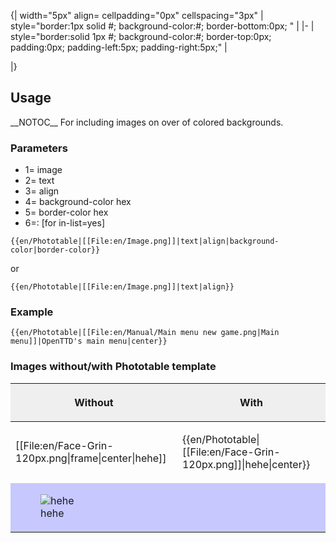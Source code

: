 {{{6|}}}{| width="5px" align={{{3}}} cellpadding="0px" cellspacing="3px"
| style="border:1px solid #{{{5|c7c8fe}}}; background-color:#{{{4|F8F8FF}}}; border-bottom:0px; " | {{{1}}}
|-
|  style="border:solid 1px #{{{5|c7c8fe}}}; background-color:#{{{4|F8F8FF}}}; border-top:0px; padding:0px; padding-left:5px; padding-right:5px;" | <p style="font-size: 85%">{{{2}}}</p>
|}<noinclude>

==Usage==
__NOTOC__
For including images on over of colored backgrounds.

===Parameters===
*1= image
*2= text
*3= align
*4= background-color hex
*5= border-color hex
*6=: [for in-list=yes]
<pre>
{{en/Phototable|[[File:en/Image.png]]|text|align|background-color|border-color}}
</pre>
or
<pre>
{{en/Phototable|[[File:en/Image.png]]|text|align}}
</pre>

===Example===
<pre>{{en/Phototable|[[File:en/Manual/Main menu new game.png|Main menu]]|OpenTTD's main menu|center}}</pre>
{{en/Phototable|[[File:en/Manual/Main menu new game.png|Main menu]]|OpenTTD's main menu|center}}

===Images without/with Phototable template===

{|border="2" width="100%" cellspacing="4" cellpadding="3" rules="all" style="margin:1em 1em 1em 0; border:solid 1px #AAAAAA;"
!width='50%' style="background:#efefef;"|Without
!width='50%' style="background:#efefef;"|With
|-
|<nowiki>[[File:en/Face-Grin-120px.png|frame|center|hehe]]</nowiki>
|<nowiki>{{en/Phototable|[[File:en/Face-Grin-120px.png]]|hehe|center}}</nowiki>
|-
| style="background:#c7c8fe;"|[[File:en/Face-Grin-120px.png|frame|center|hehe]]
| style="background:#c7c8fe;"|
{{en/Phototable|[[File:en/Face-Grin-120px.png]]|hehe|center}}
|}

</noinclude>
